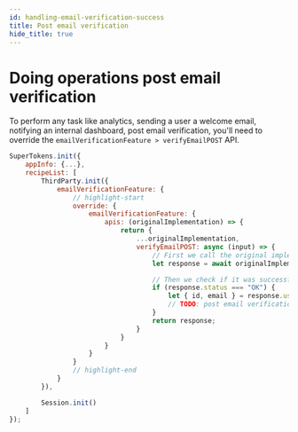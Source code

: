 ```yaml
---
id: handling-email-verification-success
title: Post email verification
hide_title: true
---
```



# Doing operations post email verification

To perform any task like analytics, sending a user a welcome email, notifying an internal dashboard, post email verification, you'll need to override the `emailVerificationFeature > verifyEmailPOST` API.

<BackendSDKTabs>
<TabItem value="nodejs">

```jsx
SuperTokens.init({
    appInfo: {...},
    recipeList: [
        ThirdParty.init({
            emailVerificationFeature: {
                // highlight-start
                override: {
                    emailVerificationFeature: {
                        apis: (originalImplementation) => {
                            return {
                                ...originalImplementation,
                                verifyEmailPOST: async (input) => {
                                    // First we call the original implementation
                                    let response = await originalImplementation.verifyEmailPOST(input);

                                    // Then we check if it was successfully completed
                                    if (response.status === "OK") {
                                        let { id, email } = response.user;
                                        // TODO: post email verification logic
                                    }
                                    return response;
                                }
                            }
                        }
                    }
                }
                // highlight-end
            }
        }),

        Session.init()
    ]
});
```
</TabItem>
</BackendSDKTabs>